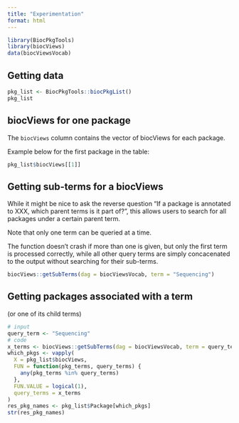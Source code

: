 ```yaml
---
title: "Experimentation"
format: html
---
```


```r
library(BiocPkgTools)
library(biocViews)
data(biocViewsVocab)
```

## Getting data

```r
pkg_list <- BiocPkgTools::biocPkgList()
pkg_list
```

## biocViews for one package

The `biocViews` column contains the vector of biocViews for each package.

Example below for the first package in the table:

```r
pkg_list$biocViews[[1]]
```

## Getting sub-terms for a biocViews

While it might be nice to ask the reverse question
"If a package is annotated to XXX, which parent terms is it part of?",
this allows users to search for all packages under a certain parent term.

Note that only one term can be queried at a time.

The function doesn't crash if more than one is given, but only the first term is processed correctly,
while all other query terms are simply concacenated to the output without searching for their sub-terms.

```r
biocViews::getSubTerms(dag = biocViewsVocab, term = "Sequencing")
```

## Getting packages associated with a term

(or one of its child terms)

```r
# input
query_term <- "Sequencing"
# code
x_terms <- biocViews::getSubTerms(dag = biocViewsVocab, term = query_term)
which_pkgs <- vapply(
  X = pkg_list$biocViews,
  FUN = function(pkg_terms, query_terms) {
    any(pkg_terms %in% query_terms)
  },
  FUN.VALUE = logical(1),
  query_terms = x_terms
)
res_pkg_names <- pkg_list$Package[which_pkgs]
str(res_pkg_names)
```

